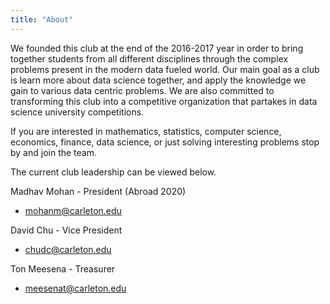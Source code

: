 ```yaml
---
title: "About"
---
```


We founded this club at the end of the 2016-2017 year in order to bring together students from all different disciplines through the complex problems present in the modern data fueled world. Our main goal as a club is learn more about data science together, and apply the knowledge we gain to various data centric problems. We are also committed to transforming this club into a competitive organization that partakes in data science university competitions.

If you are interested in mathematics, statistics, computer science, economics, finance, data science, or just solving interesting problems stop by and join the team.

The current club leadership can be viewed below.

Madhav Mohan - President (Abroad 2020)

+ [mohanm@carleton.edu](mailto:mohanm@carleton.edu)

David Chu - Vice President

+ [chudc@carleton.edu](mailto:chud@carleton.edu)

Ton Meesena - Treasurer

+ [meesenat@carleton.edu](mailto:meesenat@carleton.edu)